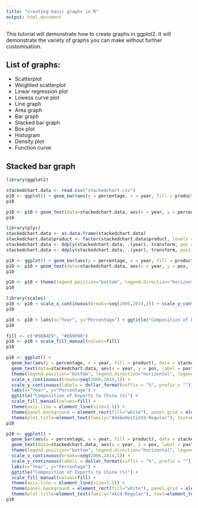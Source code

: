 ```yaml
---
title: "Creating basic graphs in R"
output: html_document
---
```


This tutorial will demonstrate how to create graphs in ggplot2. It will demonstrate the variety of graphs you can make without further customisation.

## List of graphs:
* Scatterplot
* Weighted scatterplot
* Linear regression plot
* Lowess curve plot
* Line graph
* Area graph
* Bar graph
* Stacked bar graph
* Box plot
* Histogram
* Density plot
* Function curve

## Stacked bar graph

```r
library(ggplot2)

stackedchart.data <- read.csv("stackedchart.csv")
p10 <- ggplot() + geom_bar(aes(y = percentage, x = year, fill = product), data = stackedchart.data, stat="identity")
p10
```

```r
p10 <- p10 + geom_text(data=stackedchart.data, aes(x = year, y = percentage, label = paste0(percentage,"%")))
p10
```

```r
library(plyr)
stackedchart.data <- as.data.frame(stackedchart.data)
stackedchart.data$product <- factor(stackedchart.data$product, levels = c("copper","others"), labels = c("Copper","Pulp wood, Fruit, Salmon & Others"))
stackedchart.data <- ddply(stackedchart.data, .(year), transform, pos = cumsum(percentage) - (0.5 * percentage))
stackedchart.data <- ddply(stackedchart.data, .(year), transform, pos2 = cumsum(export) - (0.5 * export))

p10 <- ggplot() + geom_bar(aes(y = percentage, x = year, fill = product), data = stackedchart.data, stat="identity")
p10 <- p10 + geom_text(data=stackedchart.data, aes(x = year, y = pos, label = paste0(percentage,"%")))
p10
```

```r
p10 <- p10 + theme(legend.position="bottom", legend.direction="horizontal", legend.title = element_blank())
p10
```

```r
library(scales)
p10 <- p10 + scale_x_continuous(breaks=seq(2006,2014,1)) + scale_y_continuous(labels = dollar_format(suffix = "%", prefix = ""))
p10
```

```r
p10 <- p10 + labs(x="Year", y="Percentage") + ggtitle("Composition of Exports to China (%)") 
p10
```

```r
fill <- c("#56B4E9", "#E69F00")
p10 <- p10 + scale_fill_manual(values=fill)
p10
```

```r
p10 <- ggplot() + 
  geom_bar(aes(y = percentage, x = year, fill = product), data = stackedchart.data, stat="identity") + 
  geom_text(data=stackedchart.data, aes(x = year, y = pos, label = paste0(percentage,"%")), colour="black", family="AdobeHeitiStd-Regular", size = 5) + 
  theme(legend.position="bottom", legend.direction="horizontal", legend.title = element_blank()) + 
  scale_x_continuous(breaks=seq(2006,2014,1)) + 
  scale_y_continuous(labels = dollar_format(suffix = "%", prefix = "")) + 
  labs(x="Year", y="Percentage") + 
  ggtitle("Composition of Exports to China (%)") + 
  scale_fill_manual(values=fill) + 
  theme(axis.line = element_line(size=1.5)) + 
  theme(panel.background = element_rect(fill="white"), panel.grid = element_line(colour="white")) + 
  theme(plot.title=element_text(family="AdobeHeitiStd-Regular"), text=element_text(family="AdobeHeitiStd-Regular"), axis.text.x=element_text(colour="black"), axis.text.y=element_text(colour="black")) 
p10
```

```r
p10 <- ggplot() + 
  geom_bar(aes(y = percentage, x = year, fill = product), data = stackedchart.data, stat="identity") + 
  geom_text(data=stackedchart.data, aes(x = year, y = pos, label = paste0(percentage,"%")), colour="black", family="xkcd-Regular", size = 5) + 
  theme(legend.position="bottom", legend.direction="horizontal", legend.title = element_blank()) + 
  scale_x_continuous(breaks=seq(2006,2014,1)) + 
  scale_y_continuous(labels = dollar_format(suffix = "%", prefix = "")) + 
  labs(x="Year", y="Percentage") + 
  ggtitle("Composition of Exports to China (%)") + 
  scale_fill_manual(values=fill) + 
  theme(axis.line = element_line(size=1.5)) + 
  theme(panel.background = element_rect(fill="white"), panel.grid = element_line(colour="white")) + 
  theme(plot.title=element_text(family="xkcd-Regular"), text=element_text(family="xkcd-Regular"), axis.text.x=element_text(colour="black"), axis.text.y=element_text(colour="black")) 
p10
```






